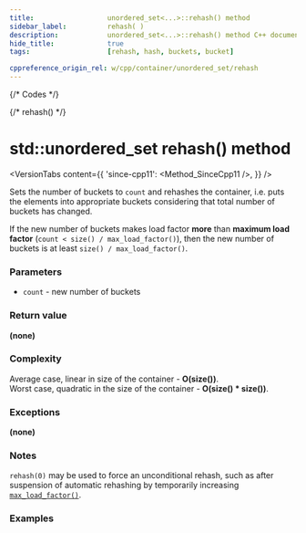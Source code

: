 ```yaml
---
title:					unordered_set<...>::rehash() method
sidebar_label:			rehash( )
description:			unordered_set<...>::rehash() method C++ documentation
hide_title:				true
tags:					[rehash, hash, buckets, bucket]

cppreference_origin_rel: w/cpp/container/unordered_set/rehash
---
```



{/* Codes */}

{/* rehash() */}

# std::unordered_set rehash() method

<VersionTabs content={{
    'since-cpp11': <Method_SinceCpp11 />,
    }} />

		
Sets the number of buckets to `count` and rehashes the container, i.e. puts the elements into appropriate buckets considering that total number of buckets has changed.


If the new number of buckets makes load factor **more** than **maximum load factor** (`count < size() / max_load_factor()`), then the new number of buckets is at least `size() / max_load_factor()`.

### Parameters

 - `count` - new number of buckets

### Return value

**(none)**

### Complexity

Average case, linear in size of the container - **O(size())**.  
Worst case, quadratic in the size of the container - **O(size() * size())**.

### Exceptions

**(none)**

### Notes

`rehash(0)` may be used to force an unconditional rehash, such as after suspension of automatic rehashing by temporarily increasing [`max_load_factor()`](/docs/std/containers/sets/unordered-set/max_load_factor).

### Examples

<ImproveSection />
